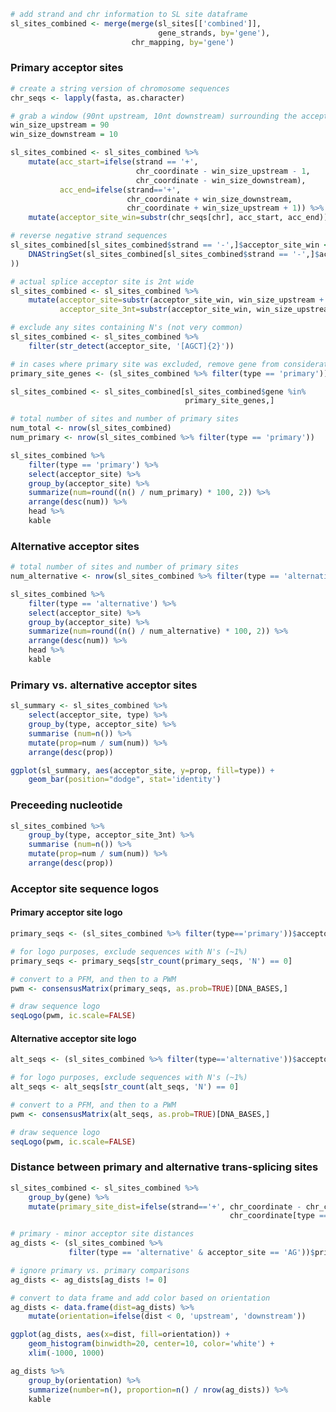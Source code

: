 ```r
# add strand and chr information to SL site dataframe
sl_sites_combined <- merge(merge(sl_sites[['combined']], 
                                 gene_strands, by='gene'),
                           chr_mapping, by='gene')
```

### Primary acceptor sites

```r
# create a string version of chromosome sequences
chr_seqs <- lapply(fasta, as.character)

# grab a window (90nt upstream, 10nt downstream) surrounding the acceptor site
win_size_upstream = 90
win_size_downstream = 10

sl_sites_combined <- sl_sites_combined %>% 
    mutate(acc_start=ifelse(strand == '+', 
                            chr_coordinate - win_size_upstream - 1, 
                            chr_coordinate - win_size_downstream),
           acc_end=ifelse(strand=='+', 
                          chr_coordinate + win_size_downstream, 
                          chr_coordinate + win_size_upstream + 1)) %>%
    mutate(acceptor_site_win=substr(chr_seqs[chr], acc_start, acc_end))

# reverse negative strand sequences
sl_sites_combined[sl_sites_combined$strand == '-',]$acceptor_site_win <- as.character(reverseComplement(
    DNAStringSet(sl_sites_combined[sl_sites_combined$strand == '-',]$acceptor_site)
))

# actual splice acceptor site is 2nt wide
sl_sites_combined <- sl_sites_combined %>% 
    mutate(acceptor_site=substr(acceptor_site_win, win_size_upstream + 1, win_size_upstream + 2),
           acceptor_site_3nt=substr(acceptor_site_win, win_size_upstream, win_size_upstream + 2))

# exclude any sites containing N's (not very common)
sl_sites_combined <- sl_sites_combined %>% 
    filter(str_detect(acceptor_site, '[AGCT]{2}'))

# in cases where primary site was excluded, remove gene from consideration
primary_site_genes <- (sl_sites_combined %>% filter(type == 'primary'))$gene

sl_sites_combined <- sl_sites_combined[sl_sites_combined$gene %in%
                                       primary_site_genes,]

# total number of sites and number of primary sites
num_total <- nrow(sl_sites_combined)
num_primary <- nrow(sl_sites_combined %>% filter(type == 'primary'))

sl_sites_combined %>% 
    filter(type == 'primary') %>%
    select(acceptor_site) %>%
    group_by(acceptor_site) %>% 
    summarize(num=round((n() / num_primary) * 100, 2)) %>%
    arrange(desc(num)) %>%
    head %>%
    kable
```

### Alternative acceptor sites

```r
# total number of sites and number of primary sites
num_alternative <- nrow(sl_sites_combined %>% filter(type == 'alternative'))

sl_sites_combined %>% 
    filter(type == 'alternative') %>%
    select(acceptor_site) %>%
    group_by(acceptor_site) %>% 
    summarize(num=round((n() / num_alternative) * 100, 2)) %>%
    arrange(desc(num)) %>%
    head %>%
    kable
```

### Primary vs. alternative acceptor sites

```r
sl_summary <- sl_sites_combined %>% 
    select(acceptor_site, type) %>%
    group_by(type, acceptor_site) %>% 
    summarise (num=n()) %>%
    mutate(prop=num / sum(num)) %>%
    arrange(desc(prop))

ggplot(sl_summary, aes(acceptor_site, y=prop, fill=type)) +
    geom_bar(position="dodge", stat='identity')
```

### Preceeding nucleotide

```r
sl_sites_combined %>%
    group_by(type, acceptor_site_3nt) %>%
    summarise (num=n()) %>%
    mutate(prop=num / sum(num)) %>%
    arrange(desc(prop))
```

### Acceptor site sequence logos

#### Primary acceptor site logo

```r
primary_seqs <- (sl_sites_combined %>% filter(type=='primary'))$acceptor_site_win

# for logo purposes, exclude sequences with N's (~1%)
primary_seqs <- primary_seqs[str_count(primary_seqs, 'N') == 0]

# convert to a PFM, and then to a PWM
pwm <- consensusMatrix(primary_seqs, as.prob=TRUE)[DNA_BASES,]

# draw sequence logo
seqLogo(pwm, ic.scale=FALSE)
```

#### Alternative acceptor site logo

```r
alt_seqs <- (sl_sites_combined %>% filter(type=='alternative'))$acceptor_site_win

# for logo purposes, exclude sequences with N's (~1%)
alt_seqs <- alt_seqs[str_count(alt_seqs, 'N') == 0]

# convert to a PFM, and then to a PWM
pwm <- consensusMatrix(alt_seqs, as.prob=TRUE)[DNA_BASES,]

# draw sequence logo
seqLogo(pwm, ic.scale=FALSE)
```

### Distance between primary and alternative trans-splicing sites

```r
sl_sites_combined <- sl_sites_combined %>% 
    group_by(gene) %>% 
    mutate(primary_site_dist=ifelse(strand=='+', chr_coordinate - chr_coordinate[type == 'primary'],
                                                 chr_coordinate[type == 'primary'] - chr_coordinate))

# primary - minor acceptor site distances
ag_dists <- (sl_sites_combined %>% 
             filter(type == 'alternative' & acceptor_site == 'AG'))$primary_site_dist

# ignore primary vs. primary comparisons
ag_dists <- ag_dists[ag_dists != 0]

# convert to data frame and add color based on orientation
ag_dists <- data.frame(dist=ag_dists) %>%
    mutate(orientation=ifelse(dist < 0, 'upstream', 'downstream'))

ggplot(ag_dists, aes(x=dist, fill=orientation)) + 
    geom_histogram(binwidth=20, center=10, color='white') +
    xlim(-1000, 1000)

ag_dists %>% 
    group_by(orientation) %>%
    summarize(number=n(), proportion=n() / nrow(ag_dists)) %>%
    kable
```
